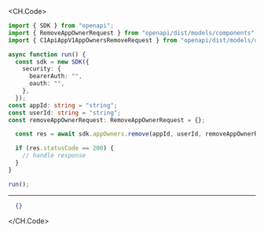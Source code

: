 
<CH.Code>
```typescript Remove.ts
import { SDK } from "openapi";
import { RemoveAppOwnerRequest } from "openapi/dist/models/components";
import { C1ApiAppV1AppOwnersRemoveRequest } from "openapi/dist/models/operations";

async function run() {
  const sdk = new SDK({
    security: {
      bearerAuth: "",
      oauth: "",
    },
  });
const appId: string = "string";
const userId: string = "string";
const removeAppOwnerRequest: RemoveAppOwnerRequest = {};

  const res = await sdk.appOwners.remove(appId, userId, removeAppOwnerRequest);

  if (res.statusCode == 200) {
    // handle response
  }
}

run();
```
---

```json Example Response
  {}
```
</CH.Code>
